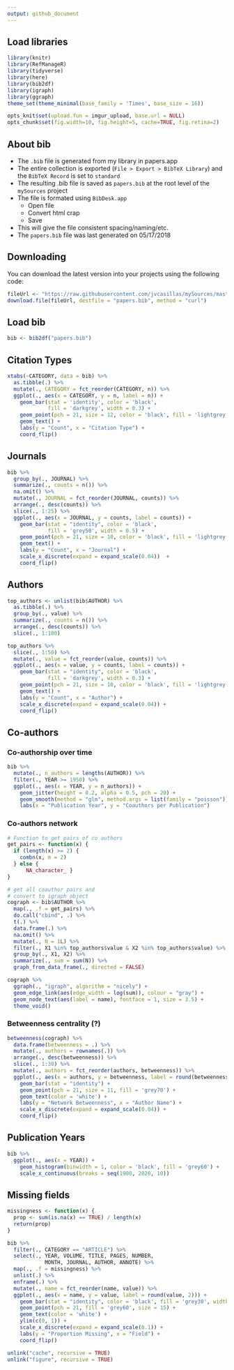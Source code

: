 ```yaml
---
output: github_document
---
```


## Load libraries

```r
library(knitr)
library(RefManageR)
library(tidyverse)
library(here)
library(bib2df)
library(igraph)
library(ggraph)
theme_set(theme_minimal(base_family = 'Times', base_size = 16))
```

```r
opts_knit$set(upload.fun = imgur_upload, base.url = NULL)
opts_chunk$set(fig.width=10, fig.height=5, cache=TRUE, fig.retina=2)
```

## About bib

- The `.bib` file is generated from my library in papers.app
- The entire collection is exported (`File > Export > BibTeX Library`) and 
the `BibTeX Record` is set to `standard`
- The resulting .bib file is saved as `papers.bib` at the root level of the 
`mySources` project
- The file is formated using `BibDesk.app`
  - Open file
  - Convert html crap
  - Save
- This will give the file consistent spacing/naming/etc.
- The `papers.bib` file was last generated on 05/17/2018

## Downloading

You can download the latest version into your projects using the following code: 

```r
fileUrl <- "https://raw.githubusercontent.com/jvcasillas/mySources/master/papers.bib"
download.file(fileUrl, destfile = "papers.bib", method = "curl")
```

## Load bib

```r
bib <- bib2df("papers.bib")
```


## Citation Types

```r
xtabs(~CATEGORY, data = bib) %>% 
  as.tibble(.) %>% 
  mutate(., CATEGORY = fct_reorder(CATEGORY, n)) %>% 
  ggplot(., aes(x = CATEGORY, y = n, label = n)) + 
    geom_bar(stat = 'identity', color = 'black', 
             fill = 'darkgrey', width = 0.3) + 
    geom_point(pch = 21, size = 12, color = 'black', fill = 'lightgrey') + 
    geom_text() + 
    labs(y = "Count", x = "Citation Type") + 
    coord_flip() 
```

## Journals

```r
bib %>% 
  group_by(., JOURNAL) %>% 
  summarize(., counts = n()) %>% 
  na.omit() %>% 
  mutate(., JOURNAL = fct_reorder(JOURNAL, counts)) %>% 
  arrange(., desc(counts)) %>% 
  slice(., 1:25) %>% 
  ggplot(., aes(x = JOURNAL, y = counts, label = counts)) + 
    geom_bar(stat = "identity", color = 'black', 
             fill = 'grey50', width = 0.5) + 
    geom_point(pch = 21, size = 10, color = 'black', fill = 'lightgrey') + 
    geom_text() + 
    labs(y = "Count", x = "Journal") + 
    scale_x_discrete(expand = expand_scale(0.04))  + 
    coord_flip() 
```


## Authors

```r
top_authors <- unlist(bib$AUTHOR) %>% 
  as.tibble(.) %>%
  group_by(., value) %>% 
  summarize(., counts = n()) %>% 
  arrange(., desc(counts)) %>% 
  slice(., 1:100) 

top_authors %>% 
  slice(., 1:50) %>% 
  mutate(., value = fct_reorder(value, counts)) %>% 
  ggplot(., aes(x = value, y = counts, label = counts)) + 
    geom_bar(stat = "identity", color = 'black', 
             fill = 'darkgrey', width = 0.3) + 
    geom_point(pch = 21, size = 10, color = 'black', fill = 'lightgrey') + 
    geom_text() + 
    labs(y = "Count", x = "Author") + 
    scale_x_discrete(expand = expand_scale(0.04)) + 
    coord_flip()
```

## Co-authors

### Co-authorship over time

```r
bib %>% 
  mutate(., n_authors = lengths(AUTHOR)) %>% 
  filter(., YEAR >= 1950) %>% 
  ggplot(., aes(x = YEAR, y = n_authors)) + 
    geom_jitter(height = 0.2, alpha = 0.5, pch = 20) + 
    geom_smooth(method = "glm", method.args = list(family = "poisson")) + 
    labs(x = "Publication Year", y = "Coauthors per Publication")
```

### Co-authors network

```r
# Function to get pairs of co authors
get_pairs <- function(x) {
  if (length(x) >= 2) {
    combn(x, m = 2) 
  } else { 
      NA_character_ }
}

# get all coauthor pairs and 
# convert to igraph object
cograph <- bib$AUTHOR %>% 
  map(., .f = get_pairs) %>% 
  do.call("cbind", .) %>% 
  t(.) %>% 
  data.frame(.) %>% 
  na.omit() %>% 
  mutate(., N = 1L) %>% 
  filter(., X1 %in% top_authors$value & X2 %in% top_authors$value) %>% 
  group_by(., X1, X2) %>% 
  summarize(., sum = sum(N)) %>% 
  graph_from_data_frame(., directed = FALSE)

cograph %>% 
  ggraph(., "igraph", algorithm = "nicely") + 
  geom_edge_link(aes(edge_width = log(sum)), colour = "gray") + 
  geom_node_text(aes(label = name), fontface = 1, size = 3.5) + 
  theme_void()
```

### Betweenness centrality (?)

```r
betweenness(cograph) %>% 
  data.frame(betweenness = .) %>% 
  mutate(., authors = rownames(.)) %>% 
  arrange(., desc(betweenness)) %>% 
  slice(., 1:30) %>% 
  mutate(., authors = fct_reorder(authors, betweenness)) %>% 
  ggplot(., aes(x = authors, y = betweenness, label = round(betweenness))) + 
    geom_bar(stat = "identity") + 
    geom_point(pch = 21, size = 11, fill = 'grey70') + 
    geom_text(color = 'white') + 
    labs(y = "Network Betweenness", x = "Author Name") + 
    scale_x_discrete(expand = expand_scale(0.04)) + 
    coord_flip()
```


## Publication Years

```r
bib %>% 
  ggplot(., aes(x = YEAR)) + 
    geom_histogram(binwidth = 1, color = 'black', fill = 'grey60') + 
    scale_x_continuous(breaks = seq(1900, 2020, 10))
```

## Missing fields

```r
missingness <- function(x) {
  prop <- sum(is.na(x) == TRUE) / length(x)
  return(prop)
} 

bib %>% 
  filter(., CATEGORY == "ARTICLE") %>% 
  select(., YEAR, VOLUME, TITLE, PAGES, NUMBER, 
            MONTH, JOURNAL, AUTHOR, ANNOTE) %>% 
  map(., .f = missingness) %>% 
  unlist(.) %>% 
  enframe(.) %>% 
  mutate(., name = fct_reorder(name, value)) %>% 
  ggplot(., aes(x = name, y = value, label = round(value, 2))) +
    geom_bar(stat = "identity", color = 'black', fill = 'grey30', width = 0.5) + 
    geom_point(pch = 21, fill = 'grey60', size = 15) + 
    geom_text(color = 'white') + 
    ylim(c(0, 1)) + 
    scale_x_discrete(expand = expand_scale(0.1)) + 
    labs(y = "Proportion Missing", x = "Field") + 
    coord_flip()
```


```r
unlink("cache", recursive = TRUE)
unlink("figure", recursive = TRUE)
```



